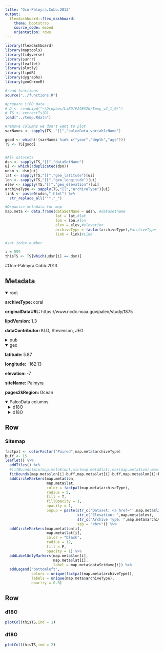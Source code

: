 ```yaml
---
title: "Ocn-Palmyra.Cobb.2013"
output: 
  flexdashboard::flex_dashboard:
    theme: bootstrap
    source_code: embed
    orientation: rows
---
```


```r
library(flexdashboard)
library(maptools)
library(tidyverse)
library(purrr)
library(leaflet)
library(plotly)
library(lipdR)
library(dygraphs)
library(geoChronR)

#read functions
source("../functions.R")

#prepare LiPD data..
# D <- readLipd("~/Dropbox/LiPD/PAGES2k/Temp_v2_1_0/")
# TS <- extractTs(D)
load("../temp.Rdata")

#remove columns we don't want to plot
varNames <- sapply(TS, "[[","paleoData_variableName")

good <- which(!(varNames %in% c("year","depth","age")))
TS <- TS[good]


#All datasets
dsn <- sapply(TS,"[[","dataSetName")
ui <- which(!duplicated(dsn))
udsn <- dsn[ui]
lat <- sapply(TS,"[[","geo_latitude")[ui]
lon <- sapply(TS,"[[","geo_longitude")[ui]
elev <- sapply(TS,"[[","geo_elevation")[ui]
archiveType <- sapply(TS,"[[","archiveType")[ui]
link <- paste0(udsn,".html") %>% 
  str_replace_all("'","_")

#Organize metadata for map
map.meta <- data.frame(dataSetName = udsn, #datasetname
                       lat = lat,#lat
                       lon = lon,#lon
                       elev = elev,#elevation
                       archiveType = factor(archiveType),#archiveType
                       link = link)#Link

#set index number

i = 599
thisTS <- TS[which(udsn[i] == dsn)]
```
#Ocn-Palmyra.Cobb.2013

Metadata {.sidebar}
-------------------------------------

<details open style="margin-left: 0px">
<summary>root</summary>
<p style="margin-left: 0px"><strong>archiveType: </strong>coral
<p style="margin-left: 0px"><strong>originalDataURL: </strong>https://www.ncdc.noaa.gov/paleo/study/1875
<p style="margin-left: 0px"><strong>lipdVersion: </strong>1.3
<p style="margin-left: 0px"><strong>dataContributor: </strong>KLD, Stevenson, JEG
</details>
<details>
<summary>pub</summary>
<details style="margin-left: 10px">
<summary>pub1</summary>
<p style="margin-left: 10px"><strong>author: </strong>Cobb, Kim M.;Charles, Christopher D.;Cheng, Hai;Edwards, R. Lawrence
<p style="margin-left: 10px"><strong>citeKey: </strong>cobb2003elniosouthernoscillationa
<p style="margin-left: 10px"><strong>journal: </strong>Nature
<p style="margin-left: 10px"><strong>volume: </strong>424
<p style="margin-left: 10px"><strong>pages: </strong>271-276
<p style="margin-left: 10px"><strong>pubYear: </strong>2003
<p style="margin-left: 10px"><strong>title: </strong>El Niño/Southern Oscillation and tropical Pacific climate during the last millennium
<p style="margin-left: 10px"><strong>DOI: </strong>10.1038/nature01779
</details>
<details style="margin-left: 10px">
<summary>pub2</summary>
<p style="margin-left: 10px"><strong>author: </strong>Cobb, Kim M.;Charles, Christopher D.;Cheng, Hai;Kastner, Miriam;Edwards, R.Lawrence
<p style="margin-left: 10px"><strong>citeKey: </strong>cobb2003uthdatinglivingandyoungfo
<p style="margin-left: 10px"><strong>journal: </strong>Earth and Planetary Science Letters
<p style="margin-left: 10px"><strong>volume: </strong>210
<p style="margin-left: 10px"><strong>pages: </strong>271-276
<p style="margin-left: 10px"><strong>pubYear: </strong>2003
<p style="margin-left: 10px"><strong>title: </strong>U/Th-dating living and young fossil corals from the central tropical Pacific
<p style="margin-left: 10px"><strong>DOI: </strong>10.1016/S0012-821X(03)00138-9
</details>
<details style="margin-left: 10px">
<summary>pub3</summary>
<p style="margin-left: 10px"><strong>author: </strong>Cobb, K. M.;Westphal, N.;Sayani, H. R.;Watson, J. T.;Di Lorenzo, E.;Cheng, H.;Edwards, R. L.;Charles, C. D.
<p style="margin-left: 10px"><strong>citeKey: </strong>cobb2013highlyvariableelninosouth
<p style="margin-left: 10px"><strong>journal: </strong>Science
<p style="margin-left: 10px"><strong>volume: </strong>339
<p style="margin-left: 10px"><strong>pages: </strong>271-276
<p style="margin-left: 10px"><strong>pubYear: </strong>2013
<p style="margin-left: 10px"><strong>title: </strong>Highly variable El Nino-Southern Oscillation throughout the Holocene
<p style="margin-left: 10px"><strong>DOI: </strong>10.1126/science.1228246
</details>
<details style="margin-left: 10px">
<summary>pub4</summary>
<p style="margin-left: 10px"><strong>author: </strong>Cobb, Kim M.;Charles, Christopher D.;Hunter, David E.
<p style="margin-left: 10px"><strong>citeKey: </strong>cobb2001acentraltropicalpacificco
<p style="margin-left: 10px"><strong>journal: </strong>Geophysical Research Letters
<p style="margin-left: 10px"><strong>volume: </strong>28
<p style="margin-left: 10px"><strong>pages: </strong>271-276
<p style="margin-left: 10px"><strong>pubYear: </strong>2001
<p style="margin-left: 10px"><strong>title: </strong>A central tropical Pacific coral demonstrates Pacific, Indian, and Atlantic decadal climate connections
<p style="margin-left: 10px"><strong>DOI: </strong>10.1029/2001GL012919
</details>
<details style="margin-left: 10px">
<summary>pub5</summary>
<p style="margin-left: 10px"><strong>author: </strong>Tierney, Jessica E.;Abram, Nerilie J.;Anchukaitis, Kevin J.;Evans, Michael N.;Giry, Cyril;Kilbourne, K. Halimeda;Saenger, Casey P.;Wu, Henry C.;Zinke, Jens
<p style="margin-left: 10px"><strong>citeKey: </strong>tierney2015tropicalseasurfacetempera
<p style="margin-left: 10px"><strong>journal: </strong>Paleoceanography
<p style="margin-left: 10px"><strong>volume: </strong>30
<p style="margin-left: 10px"><strong>pages: </strong>226-252
<p style="margin-left: 10px"><strong>pubYear: </strong>2015
<p style="margin-left: 10px"><strong>title: </strong>Tropical sea surface temperatures for the past four centuries reconstructed from coral archives
<p style="margin-left: 10px"><strong>DOI: </strong>10.1002/2014PA002717
</details>
<details style="margin-left: 10px">
<summary>pub6</summary>
<p style="margin-left: 10px"><strong>author: </strong>Cobb, K.M.
<p style="margin-left: 10px"><strong>citeKey: </strong>cobb2003httpswwwncdcnoaagovpaleostudy1875DataCitation
<p style="margin-left: 10px"><strong>title: </strong>World Data Center for Paleoclimatology
</details>
</details>
<details open style="margin-left: 0px">
<summary>geo</summary>
<p style="margin-left: 0px"><strong>latitude: </strong>5.87
<p style="margin-left: 0px"><strong>longitude: </strong>-162.13
<p style="margin-left: 0px"><strong>elevation: </strong>-7
<p style="margin-left: 0px"><strong>siteName: </strong>Palmyra
<p style="margin-left: 0px"><strong>pages2kRegion: </strong>Ocean
</details>
<details open>
<summary>PaleoData columns</summary>
<details style="margin-left: 10px">
<summary>d18O</summary>
<p style="margin-left: 10px"><strong>TSid: </strong>Ocean2kHR_139
<p style="margin-left: 10px"><strong>variableName: </strong>d18O
<p style="margin-left: 10px"><strong>units: </strong>permil
<p style="margin-left: 10px"><strong>useInGlobalTemperatureAnalysis: </strong>TRUE
<details>
<summary>interpretation</summary>
<details style="margin-left: 20px">
<summary>1</summary>
<p style="margin-left: 20px"><strong>interpDirection: </strong>negative
<p style="margin-left: 20px"><strong>scope: </strong>climate
<p style="margin-left: 20px"><strong>seasonality: </strong>N/A (subannually resolved)
<p style="margin-left: 20px"><strong>variable: </strong>T
<p style="margin-left: 20px"><strong>variableDetail: </strong>sea@surface
</details>
</details>
</details>
<details style="margin-left: 10px">
<summary>d18O</summary>
<p style="margin-left: 10px"><strong>TSid: </strong>PYTBWLHQW85
<p style="margin-left: 10px"><strong>variableName: </strong>d18O
<p style="margin-left: 10px"><strong>units: </strong>per mil
<details>
<summary>interpretation</summary>
<details style="margin-left: 20px">
<summary>1</summary>
<p style="margin-left: 20px"><strong>interpDirection: </strong>negative
<p style="margin-left: 20px"><strong>local: </strong>local
<p style="margin-left: 20px"><strong>rank: </strong>1
<p style="margin-left: 20px"><strong>scope: </strong>Isotope
<p style="margin-left: 20px"><strong>seasonality: </strong>mean tropical annual
<p style="margin-left: 20px"><strong>variable: </strong>Temperature
<p style="margin-left: 20px"><strong>variableDetail: </strong>sea surface
</details>
<details style="margin-left: 20px">
<summary>2</summary>
<p style="margin-left: 20px"><strong>interpDirection: </strong>positive
<p style="margin-left: 20px"><strong>local: </strong>local
<p style="margin-left: 20px"><strong>rank: </strong>2
<p style="margin-left: 20px"><strong>scope: </strong>Isotope
<p style="margin-left: 20px"><strong>seasonality: </strong>mean tropical annual
<p style="margin-left: 20px"><strong>variable: </strong>d18Osw
<p style="margin-left: 20px"><strong>variableDetail: </strong>sea surface
</details>
</details>
</details>

Row
-----------------------------------------------------------------------

### Sitemap

```r
factpal <- colorFactor("Paired",map.meta$archiveType)
buff <- 15
leaflet() %>% 
  addTiles() %>% 
  #fitBounds(min(map.meta$lon),min(map.meta$lat),max(map.meta$lon),max(map.meta$lat)) %>% 
  fitBounds(map.meta$lon[i]-buff,map.meta$lat[i]-buff,map.meta$lon[i]+buff,map.meta$lat[i]+buff) %>% 
  addCircleMarkers(map.meta$lon, 
                   map.meta$lat, 
                   color = factpal(map.meta$archiveType),
                   radius = 5, 
                   fill = T,
                   fillOpacity = 1,
                   opacity = 1,
                   popup = paste(str_c('Dataset: <a href="',map.meta$link,'">',map.meta$dataSetName,'</a>'),
                                 str_c("Elevation: ",map.meta$elev),
                                 str_c("Archive Type: ",map.meta$archiveType),
                                 sep = "<br>")) %>%
  addCircleMarkers(map.meta$lon[i], 
                   map.meta$lat[i], 
                   color = "black",
                   radius = 12, 
                   fill = F,
                   opacity = 1) %>%
  addLabelOnlyMarkers(map.meta$lon[i], 
                      map.meta$lat[i], 
                      label = map.meta$dataSetName[i]) %>%
  addLegend("bottomleft",
            colors = unique(factpal(map.meta$archiveType)),
            labels = unique(map.meta$archiveType),
            opacity = 0.8)
```

Row {.tabset .tabset-fade}
-----------------------------------------------------------------------

### d18O
```r
plotCol(thisTS,ind = 1)
```

### d18O
```r
plotCol(thisTS,ind = 2)
```
